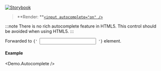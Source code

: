
[![Storybook](https://img.shields.io/badge/Storybook-%23E06A8C?style=flat-square&logo=storybook&labelColor=%23ececec)](https://master--6181962da34217003a0d0018.chromatic.com?path=/story/controls-autocomplete--default-control)

> **Render: **[`<input autocomplete="on" />`](https://developer.mozilla.org/en-US/docs/Web/HTML/Element/input)

:::note
There is no rich autocomplete feature in HTML5. This control should be avoided when using HTML5.
:::


<Props>
  <CommonProps />  

  <Prop icon="html5.png" name="{...props}" type="object">
    Forwarded to <code>{' <input /> '}</code> element.
  </Prop>
</Props>

#### Example
<Demo.Autocomplete />